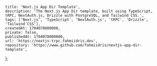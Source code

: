     title: 'Next.js App Dir Template',
    description: 'The Next.js App Dir template, built using TypeScript, tRPC, NextAuth.js, Drizzle with PostgreSQL, and Tailwind CSS.',
    tags: ['Next.js', 'TypeScript', 'NextAuth.js', 'tRPC', 'Drizzle', 'Tailwind CSS'],
    createdAt: 1704078000000,
    private: false,
    publishedAt: 1704078000000,
    url: 'https://nextjs-trpc.fahmiidris.dev',
    repository: 'https://www.github.com/fahmiidris/nextjs-app-dir-template',
};
